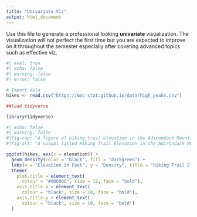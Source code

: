 ```yaml
---
title: "Univariate Viz"
output: html_document
---
```


Use this file to generate a professional looking **univariate** visualization.
The visualization will not perfect the first time but you are expected to improve on it throughout the semester especially after covering advanced topics such as effective viz.

```r
#| eval: true
#| echo: false
#| warning: false
#| error: false

# Import data
hikes <- read.csv("https://mac-stat.github.io/data/high_peaks.csv")

##load tidyverse

library(tidyverse)
```


```r
#| echo: false
#| warning: false
#|fig-cap: "A figure of hiking trail elevation in the Adirondack Mountains of New York - Made by Julia Prewitt"
#|fig-alt: "A visual titled Hiking Trail Elevation in the Adirondack Mountains of New York. It is a density plot, with the X axis being the elevation in feet and the y axis being the density. The density peaks around 4200 feet and is slightly right skewed and is unimodal."

ggplot(hikes, aes(x = elevation)) +
  geom_density(color = "black", fill = "darkgreen") +
  labs(x = "Elevation in Feet", y = "Density", title = "Hiking Trail Elevation in the Adirondack Mountains of NY") +
  theme(
    plot.title = element_text(
      colour = "#006000", size = 12, face = "bold"),
    axis.title.x = element_text(
      colour = "black", size = 10, face = "bold"),
    axis.title.y = element_text(
      colour = "black", size = 10, face = "bold")
  )
```
